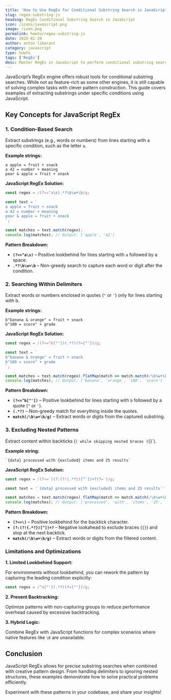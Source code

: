 ```yaml
---
title: 'How to Use RegEx for Conditional Substring Search in JavaScript'
slug: regex-substring-js
heading: RegEx Conditional Substring Search in JavaScript
icon: /icons/javascript.png
image: /icon.png
permalink: howto/regex-substring-js
date: 2025-01-20
author: anton liberant
category: javascript
type: howto
tags: ['RegEx']
desc: Master RegEx in JavaScript to perform conditional substring searches. Learn with practical examples and tips to extract and manipulate specific patterns efficiently.
---
```


JavaScript’s RegEx engine offers robust tools for conditional substring searches. While not as feature-rich as some other engines, it is still capable of solving complex tasks with clever pattern construction. This guide covers examples of extracting substrings under specific conditions using JavaScript.

## Key Concepts for JavaScript RegEx

### 1. Condition-Based Search

Extract substrings (e.g., words or numbers) from lines starting with a specific condition, such as the letter `a`.

**Example strings:**

```text
a apple = fruit + snack
a 42 = number + meaning
pear & apple = fruit + snack
```

**JavaScript RegEx Solution:**

```js
const regex = /(?<=^a\s).*?\b\w+\b/g;

const text = `
a apple = fruit + snack
a 42 = number + meaning
pear & apple = fruit + snack
`;

const matches = text.match(regex);
console.log(matches); // Output: ['apple', '42']
```

**Pattern Breakdown:**

- **`(?<=^a\s)`** – Positive lookbehind for lines starting with `a` followed by a space.
- **`.*?\b\w+\b`** – Non-greedy search to capture each word or digit after the condition.

### 2. Searching Within Delimiters

Extract words or numbers enclosed in quotes (`"` or `'`) only for lines starting with b.

**Example strings:**

```text
b"banana & orange" = fruit + snack
b"100 = score" + grade
```

**JavaScript RegEx Solution:**

```js
const regex = /(?<=^b["'])(.*?)(?=["'])/g;

const text = `
b"banana & orange" = fruit + snack
b"100 = score" + grade
`;

const matches = text.match(regex).flatMap(match => match.match(/\b\w+\b/g));
console.log(matches); // Output: ['banana', 'orange', '100', 'score']
```

**Pattern Breakdown:**

- **`(?<=^b["'])`** – Positive lookbehind for lines starting with `b` followed by a quote (`"` or `'`).
- **`(.*?)`** – Non-greedy match for everything inside the quotes.
- **`match(/\b\w+\b/g)`** – Extract words or digits from the captured substring.

### 3. Excluding Nested Patterns

Extract content within backticks (`) while skipping nested braces (`{}`).

**Example string:**

```text
`{data} processed with {excluded} items and 25 results`
```

**JavaScript RegEx Solution:**

```js
const regex = /(?<=`)(?:(?!{.*?})[^`])+?(?=`)/g;

const text = '`{data} processed with {excluded} items and 25 results`';

const matches = text.match(regex).flatMap(match => match.match(/\b\w+\b/g));
console.log(matches); // Output: ['processed', 'with', 'items', '25', 'results']
```

**Pattern Breakdown:**

- **`(?<=\)`** – Positive lookbehind for the backtick character.
- **`(?:(?!{.*?})[^])+?`** – Negative lookahead to exclude braces (`{}`) and stop at the next backtick.
- **`match(/\b\w+\b/g)`** – Extract words or digits from the filtered content.

### Limitations and Optimizations

**1. Limited Lookbehind Support:**

For environments without lookbehind, you can rework the pattern by capturing the leading condition explicitly:

```js
const regex = /^a["'](.*?)(?=["'])/g;
```

**2. Prevent Backtracking:**

Optimize patterns with non-capturing groups to reduce performance overhead caused by excessive backtracking.

**3. Hybrid Logic:**

Combine RegEx with JavaScript functions for complex scenarios where native features like `\K` are unavailable.

## Conclusion

JavaScript RegEx allows for precise substring searches when combined with creative pattern design. From handling delimiters to ignoring nested structures, these examples demonstrate how to solve practical problems efficiently.

Experiment with these patterns in your codebase, and share your insights!
